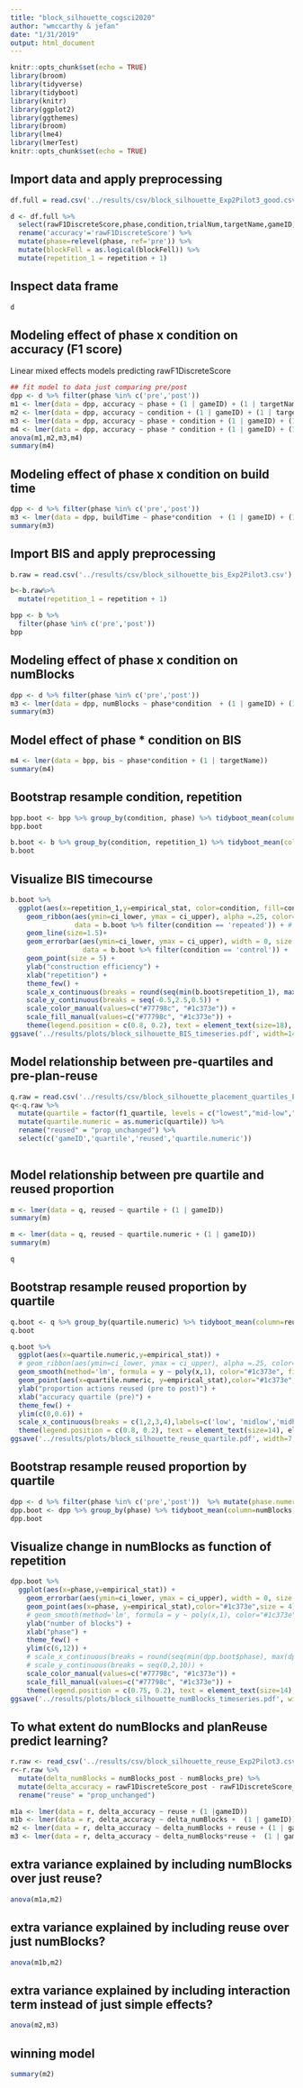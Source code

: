 ```yaml
---
title: "block_silhouette_cogsci2020"
author: "wmccarthy & jefan"
date: "1/31/2019"
output: html_document
---
```


```r
knitr::opts_chunk$set(echo = TRUE)
library(broom)
library(tidyverse)
library(tidyboot)
library(knitr)
library(ggplot2)
library(ggthemes)
library(broom)
library(lme4)
library(lmerTest)
knitr::opts_chunk$set(echo = TRUE)
```

## Import data and apply preprocessing

```r
df.full = read.csv('../results/csv/block_silhouette_Exp2Pilot3_good.csv')

d <- df.full %>% 
  select(rawF1DiscreteScore,phase,condition,trialNum,targetName,gameID,numBlocks,repetition,blockFell,buildTime,buggy) %>% 
  rename('accuracy'='rawF1DiscreteScore') %>%
  mutate(phase=relevel(phase, ref='pre')) %>%
  mutate(blockFell = as.logical(blockFell)) %>%
  mutate(repetition_1 = repetition + 1)

```

## Inspect data frame
```r
d
``` 

## Modeling effect of phase x condition on accuracy (F1 score)

Linear mixed effects models predicting rawF1DiscreteScore
```r
## fit model to data just comparing pre/post
dpp <- d %>% filter(phase %in% c('pre','post')) 
m1 <- lmer(data = dpp, accuracy ~ phase + (1 | gameID) + (1 | targetName))
m2 <- lmer(data = dpp, accuracy ~ condition + (1 | gameID) + (1 | targetName))
m3 <- lmer(data = dpp, accuracy ~ phase + condition + (1 | gameID) + (1 | targetName))
m4 <- lmer(data = dpp, accuracy ~ phase * condition + (1 | gameID) + (1 | targetName))
anova(m1,m2,m3,m4)
summary(m4)
```

## Modeling effect of phase x condition on build time 
```r
dpp <- d %>% filter(phase %in% c('pre','post')) 
m3 <- lmer(data = dpp, buildTime ~ phase*condition  + (1 | gameID) + (1 | targetName))
summary(m3)
```

## Import BIS and apply preprocessing
```r
b.raw = read.csv('../results/csv/block_silhouette_bis_Exp2Pilot3.csv')

b<-b.raw%>%
  mutate(repetition_1 = repetition + 1)

bpp <- b %>%
  filter(phase %in% c('pre','post'))
bpp
```

## Modeling effect of phase x condition on numBlocks
```r
dpp <- d %>% filter(phase %in% c('pre','post')) 
m3 <- lmer(data = dpp, numBlocks ~ phase*condition  + (1 | gameID) + (1 | targetName))
summary(m3)
```

## Model effect of phase * condition on BIS
```r
m4 <- lmer(data = bpp, bis ~ phase*condition + (1 | targetName))
summary(m4)
```

## Bootstrap resample condition, repetition
```r
bpp.boot <- bpp %>% group_by(condition, phase) %>% tidyboot_mean(column=bis, nboot=100)
bpp.boot
```

```r
b.boot <- b %>% group_by(condition, repetition_1) %>% tidyboot_mean(column=bis, nboot=100)
b.boot
```


## Visualize BIS timecourse
```r
b.boot %>%
  ggplot(aes(x=repetition_1,y=empirical_stat, color=condition, fill=condition)) +
    geom_ribbon(aes(ymin=ci_lower, ymax = ci_upper), alpha =.25, color=NA,
                data = b.boot %>% filter(condition == 'repeated')) + # position = dodge,
    geom_line(size=1.5)+ 
    geom_errorbar(aes(ymin=ci_lower, ymax = ci_upper), width = 0, size = 1.5,
                  data = b.boot %>% filter(condition == 'control')) +
    geom_point(size = 5) +
    ylab("construction efficiency") +
    xlab("repetition") +
    theme_few() +
    scale_x_continuous(breaks = round(seq(min(b.boot$repetition_1), max(b.boot$repetition_1), by =1),1)) +
    scale_y_continuous(breaks = seq(-0.5,2.5,0.5)) +
    scale_color_manual(values=c("#77798c", "#1c373e")) +
    scale_fill_manual(values=c("#77798c", "#1c373e")) +
    theme(legend.position = c(0.8, 0.2), text = element_text(size=18), element_line(size=1), element_rect(size=2, color="#00000"))
ggsave('../results/plots/block_silhouette_BIS_timeseries.pdf', width=14, height = 10, units='cm', useDingbats = F)
```

## Model relationship between pre-quartiles and pre-plan-reuse
```r
q.raw = read.csv('../results/csv/block_silhouette_placement_quartiles_Exp2Pilot3.csv')
q<-q.raw %>% 
  mutate(quartile = factor(f1_quartile, levels = c("lowest","mid-low","mid-high","highest"))) %>%
  mutate(quartile.numeric = as.numeric(quartile)) %>%
  rename("reused" = "prop_unchanged") %>%
  select(c('gameID','quartile','reused','quartile.numeric'))
  
```

## Model relationship between pre quartile and reused proportion
```r
m <- lmer(data = q, reused ~ quartile + (1 | gameID))
summary(m)
```

```r
m <- lmer(data = q, reused ~ quartile.numeric + (1 | gameID))
summary(m)
```

```r
q
```

## Bootstrap resample reused proportion by quartile
```r
q.boot <- q %>% group_by(quartile.numeric) %>% tidyboot_mean(column=reused, nboot=100)
q.boot
```

```r
q.boot %>%
  ggplot(aes(x=quartile.numeric,y=empirical_stat)) +
  # geom_ribbon(aes(ymin=ci_lower, ymax = ci_upper), alpha =.25, color="#1c373e", fill="#1c373e") +
  geom_smooth(method='lm', formula = y ~ poly(x,1), color="#1c373e", fill="#b1c4c9") +
  geom_point(aes(x=quartile.numeric, y=empirical_stat),color="#1c373e",size = 4) +
  ylab("proportion actions reused (pre to post)") +
  xlab("accuracy quartile (pre)") +
  theme_few() +
  ylim(c(0,0.6)) +
  scale_x_continuous(breaks = c(1,2,3,4),labels=c('low', 'midlow','midhigh','top')) +
  theme(legend.position = c(0.8, 0.2), text = element_text(size=14), element_line(size=1), element_rect(size=2, color="#00000"))  
ggsave('../results/plots/block_silhouette_reuse_quartile.pdf', width=7, height = 10, units='cm', useDingbats = F)

```

## Bootstrap resample reused proportion by quartile
```r
dpp <- d %>% filter(phase %in% c('pre','post'))  %>% mutate(phase.numeric = as.numeric(phase))
dpp.boot <- dpp %>% group_by(phase) %>% tidyboot_mean(column=numBlocks, nboot=100)
dpp.boot
```


## Visualize change in numBlocks as function of repetition
```r
dpp.boot %>%
  ggplot(aes(x=phase,y=empirical_stat)) +
    geom_errorbar(aes(ymin=ci_lower, ymax = ci_upper), width = 0, size = 1.5,data = dpp.boot) +
    geom_point(aes(x=phase, y=empirical_stat),color="#1c373e",size = 4) +
    # geom_smooth(method='lm', formula = y ~ poly(x,1), color="#1c373e", fill="#b1c4c9") +
    ylab("number of blocks") +
    xlab("phase") +
    theme_few() +
    ylim(c(6,12)) +
    # scale_x_continuous(breaks = round(seq(min(dpp.boot$phase), max(dpp.boot$phase), by =1),1)) +
    # scale_y_continuous(breaks = seq(0,2,10)) +
    scale_color_manual(values=c("#77798c", "#1c373e")) +
    scale_fill_manual(values=c("#77798c", "#1c373e")) +
    theme(legend.position = c(0.75, 0.2), text = element_text(size=14), element_line(size=1), element_rect(size=2, color="#00000"))
ggsave('../results/plots/block_silhouette_numBlocks_timeseries.pdf', width=7, height = 10, units='cm', useDingbats = F)
```

## To what extent do numBlocks and planReuse predict learning?
```r
r.raw <- read_csv('../results/csv/block_silhouette_reuse_Exp2Pilot3.csv')
r<-r.raw %>%
  mutate(delta_numBlocks = numBlocks_post - numBlocks_pre) %>%
  mutate(delta_accuracy = rawF1DiscreteScore_post - rawF1DiscreteScore_pre) %>%
  rename("reuse" = "prop_unchanged")
```

```r
m1a <- lmer(data = r, delta_accuracy ~ reuse + (1 |gameID))
m1b <- lmer(data = r, delta_accuracy ~ delta_numBlocks +  (1 | gameID))
m2 <- lmer(data = r, delta_accuracy ~ delta_numBlocks + reuse + (1 | gameID))
m3 <- lmer(data = r, delta_accuracy ~ delta_numBlocks*reuse +  (1 | gameID))
```

## extra variance explained by including numBlocks over just reuse?
```r
anova(m1a,m2)
```

## extra variance explained by including reuse over just numBlocks?
```r
anova(m1b,m2)
```

## extra variance explained by including interaction term instead of just simple effects?
```r
anova(m2,m3)
```

## winning model
```r
summary(m2)
```


